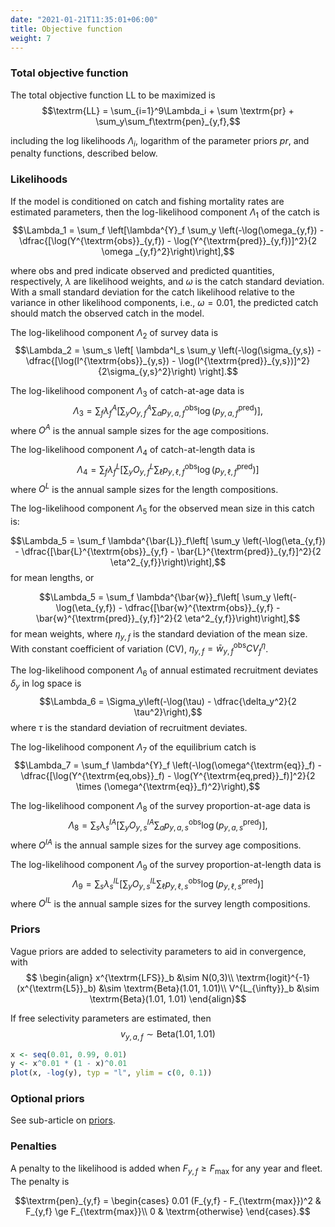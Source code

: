 ```yaml
---
date: "2021-01-21T11:35:01+06:00"
title: Objective function
weight: 7
---
```


### Total objective function

The total objective function $\textrm{LL}$ to be maximized is
$$\textrm{LL} = \sum_{i=1}^9\Lambda_i + \sum \textrm{pr} + \sum_y\sum_f\textrm{pen}_{y,f},$$

including the log likelihoods $\Lambda_i$, logarithm of the parameter priors $pr$, and penalty functions, described below.

### Likelihoods

If the model is conditioned on catch and fishing mortality rates are estimated parameters, then the log-likelihood component $\Lambda_1$ of the catch is
$$\Lambda_1 = \sum_f \left[\lambda^{Y}_f \sum_y \left(-\log(\omega_{y,f}) - \dfrac{[\log(Y^{\textrm{obs}}_{y,f}) - \log(Y^{\textrm{pred}}_{y,f})]^2}{2 \omega _{y,f}^2}\right)\right],$$

where $\textrm{obs}$ and $\textrm{pred}$ indicate observed and predicted quantities, respectively, $\lambda$ are likelihood weights, and $\omega$ is the catch standard deviation. With a small standard deviation for the catch likelihood relative to the variance in other likelihood components, i.e., $\omega = 0.01$, the predicted catch should match the observed catch in the model.

The log-likelihood component $\Lambda_2$ of survey data is
$$\Lambda_2 = \sum_s \left[ \lambda^I_s \sum_y \left(-\log(\sigma_{y,s}) - \dfrac{[\log(I^{\textrm{obs}}_{y,s}) - \log(I^{\textrm{pred}}_{y,s})]^2}{2\sigma_{y,s}^2}\right) \right].$$

The log-likelihood component $\Lambda_3$ of catch-at-age data is
$$\Lambda_3 = \sum_f \lambda^A_f \left[\sum_y O^A_{y,f} \sum_a p^{\textrm{obs}}_{y,a,f} \log(p^{\textrm{pred}}_{y,a,f})\right],$$
where $O^A$ is the annual sample sizes for the age compositions.

The log-likelihood component $\Lambda_4$ of catch-at-length data is
$$\Lambda_4 = \sum_f \lambda^L_f \left[ \sum_y O^L_{y,f} \sum_{\ell} p^{\textrm{obs}}_{y,\ell,f} \log(p^{\textrm{pred}}_{y,\ell,f})\right]$$
where $O^L$ is the annual sample sizes for the length compositions.

The log-likelihood component $\Lambda_5$ for the observed mean size in this catch is:

$$\Lambda_5 = \sum_f \lambda^{\bar{L}}_f\left[ \sum_y \left(-\log(\eta_{y,f}) - \dfrac{[\bar{L}^{\textrm{obs}}_{y,f} - \bar{L}^{\textrm{pred}}_{y,f}]^2}{2 \eta^2_{y,f}}\right)\right],$$
for mean lengths, or

$$\Lambda_5 = \sum_f \lambda^{\bar{w}}_f\left[ \sum_y \left(-\log(\eta_{y,f}) - \dfrac{[\bar{w}^{\textrm{obs}}_{y,f} - \bar{w}^{\textrm{pred}}_{y,f}]^2}{2 \eta^2_{y,f}}\right)\right],$$
for mean weights, where $\eta_{y,f}$ is the standard deviation of the mean size. With constant coefficient of variation (CV), $\eta_{y,f} = \bar{w}^{\textrm{obs}}_{y,f} CV^{\eta}_f$.

The log-likelihood component $\Lambda_6$ of annual estimated recruitment deviates $\delta_y$ in log space is
$$\Lambda_6 = \Sigma_y\left(-\log(\tau) - \dfrac{\delta_y^2}{2 \tau^2}\right),$$
where $\tau$ is the standard deviation of recruitment deviates.

The log-likelihood component $\Lambda_7$ of the equilibrium catch is
$$\Lambda_7 = \sum_f \lambda^{Y}_f \left(-\log(\omega^{\textrm{eq}}_f) - \dfrac{[\log(Y^{\textrm{eq,obs}}_f) - \log(Y^{\textrm{eq,pred}}_f)]^2}{2 \times (\omega^{\textrm{eq}}_f)^2}\right),$$

The log-likelihood component $\Lambda_8$ of the survey proportion-at-age data is
$$\Lambda_8 = \sum_s \lambda^{IA}_s \left[\sum_y O^{IA}_{y,s} \sum_a p^{\textrm{obs}}_{y,a,s} \log(p^{\textrm{pred}}_{y,a,s})\right],$$
where $O^{IA}$ is the annual sample sizes for the survey age compositions.

The log-likelihood component $\Lambda_9$ of the survey proportion-at-length data is
$$\Lambda_9 = \sum_s \lambda^{IL}_s \left[ \sum_y O^{IL}_{y,s} \sum_{\ell} p^{\textrm{obs}}_{y,\ell,s} \log(p^{\textrm{pred}}_{y,\ell,s})\right]$$
where $O^{IL}$ is the annual sample sizes for the survey length compositions.


### Priors
Vague priors are added to selectivity parameters to aid in convergence, with 
$$ \begin{align}
x^{\textrm{LFS}}_b &\sim N(0,3)\\
\textrm{logit}^{-1}(x^{\textrm{L5}}_b) &\sim \textrm{Beta}(1.01, 1.01)\\
V^{L_{\infty}}_b &\sim \textrm{Beta}(1.01, 1.01)
\end{align}$$

If free selectivity parameters are estimated, then 
$$v_{y,a,f} \sim \textrm{Beta}(1.01, 1.01)$$

```r
x <- seq(0.01, 0.99, 0.01)
y <- x^0.01 * (1 - x)^0.01
plot(x, -log(y), typ = "l", ylim = c(0, 0.1))
```

### Optional priors 

See sub-article on [priors](../../features-assessment-models/5-priors/).

### Penalties
A penalty to the likelihood is added when $F_{y,f} \ge F_{\textrm{max}}$ for any year and fleet. The penalty is

$$\textrm{pen}_{y,f} = 
\begin{cases}
0.01 (F_{y,f} - F_{\textrm{max}})^2 & F_{y,f} \ge F_{\textrm{max}}\\ 
0 & \textrm{otherwise}
\end{cases}.$$

